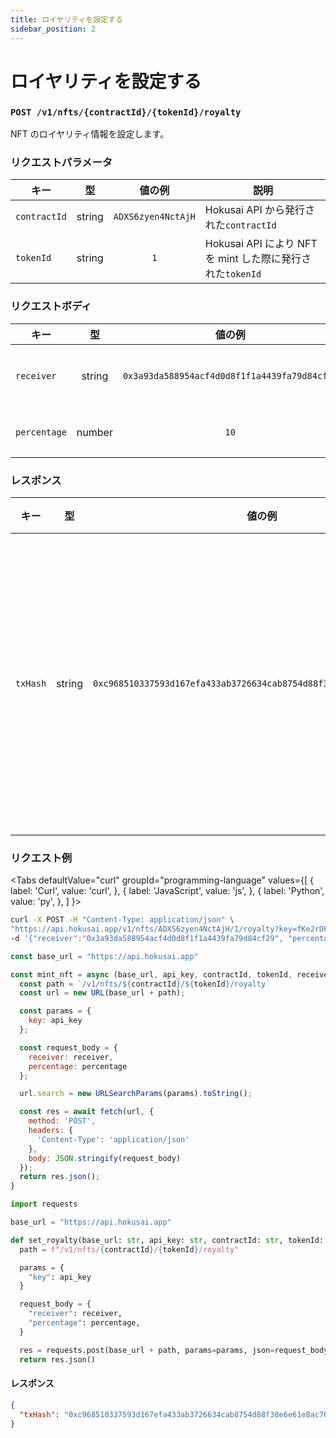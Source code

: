 ```yaml
---
title: ロイヤリティを設定する
sidebar_position: 2
---
```


# ロイヤリティを設定する

### `POST /v1/nfts/{contractId}/{tokenId}/royalty`

NFT のロイヤリティ情報を設定します。

### リクエストパラメータ

|キー|型|値の例|説明|
|--|:--:|:--:|--|
|`contractId`|string|`ADXS6zyen4NctAjH`|Hokusai API から発行された`contractId`|
|`tokenId`|string|`1`|Hokusai API により NFT を mint した際に発行された`tokenId`|

### リクエストボディ

|キー|型|値の例|説明|
|--|:--:|:--:|--|
|`receiver`|string|`0x3a93da588954acf4d0d8f1f1a4439fa79d84cf29`|ロイヤリティ受信者のEthereumアドレス|
|`percentage`|number|`10`|ロイヤリティの割合（0~100%)|

### レスポンス

|キー|型|値の例|説明|
|--|:--:|:--:|--|
|`txHash`|string|`0xc968510337593d167efa433ab3726634cab8754d88f38e6e61e8ac7071601c42`|NFT を発行するトランザクションのハッシュ値|

### リクエスト例

<Tabs
  defaultValue="curl"
  groupId="programming-language"
  values={[
    { label: 'Curl', value: 'curl', },
    { label: 'JavaScript', value: 'js', },
    { label: 'Python', value: 'py', },
  ]
}>
<TabItem value="curl">

```bash
curl -X POST -H "Content-Type: application/json" \ 
"https://api.hokusai.app/v1/nfts/ADXS6zyen4NctAjH/1/royalty?key=fKe2rDFUZjSSdXfW" \
-d '{"receiver":"0x3a93da588954acf4d0d8f1f1a4439fa79d84cf29", "percentage": 10}'
```

</TabItem>
<TabItem value="js">

```js
const base_url = "https://api.hokusai.app"

const mint_nft = async (base_url, api_key, contractId, tokenId, receiver, percentage) => {
  const path = `/v1/nfts/${contractId}/${tokenId}/royalty`
  const url = new URL(base_url + path);

  const params = {
    key: api_key
  };

  const request_body = {
    receiver: receiver,
    percentage: percentage
  };

  url.search = new URLSearchParams(params).toString();

  const res = await fetch(url, {
    method: 'POST',
    headers: {
      'Content-Type': 'application/json'
    },
    body: JSON.stringify(request_body)
  });
  return res.json();
}
```

</TabItem>
<TabItem value="py">

```py
import requests

base_url = "https://api.hokusai.app"

def set_royalty(base_url: str, api_key: str, contractId: str, tokenId: str, receiver: str, percentage: float):
  path = f"/v1/nfts/{contractId}/{tokenId}/royalty"

  params = {
    "key": api_key
  }

  request_body = {
    "receiver": receiver,
    "percentage": percentage,
  }

  res = requests.post(base_url + path, params=params, json=request_body)
  return res.json()
```

</TabItem>
</Tabs>

#### レスポンス

```json
{
  "txHash": "0xc968510337593d167efa433ab3726634cab8754d88f38e6e61e8ac7071601c42"
}
```